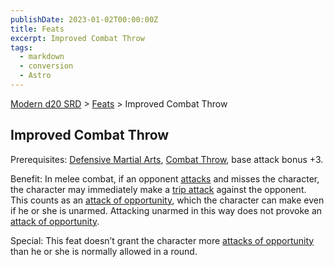 ```yaml
---
publishDate: 2023-01-02T00:00:00Z
title: Feats
excerpt: Improved Combat Throw
tags:
  - markdown
  - conversion
  - Astro
---
```


[Modern d20 SRD](/#modernD20) > [Feats](modern-d20-srd-feats-index) > Improved Combat Throw

## Improved Combat Throw

Prerequisites: [Defensive Martial Arts](modern-d20-srd-feats-defensive-martial-arts), [Combat Throw](modern-d20-srd-feats-combat-throw), base attack bonus +3.

Benefit: In melee combat, if an opponent [attacks](modern-d20-srd-combat-attack-roll) and misses the character, the character may immediately make a [trip attack](modern-d20-srd-combat-trip) against the opponent. This counts as an [attack of opportunity](modern-d20-srd-combat-attacks-of-opportunity), which the character can make even if he or she is unarmed. Attacking unarmed in this way does not provoke an [attack of opportunity](modern-d20-srd-combat-attacks-of-opportunity).

Special: This feat doesn’t grant the character more [attacks of opportunity](modern-d20-srd-combat-attacks-of-opportunity) than he or she is normally allowed in a round.
